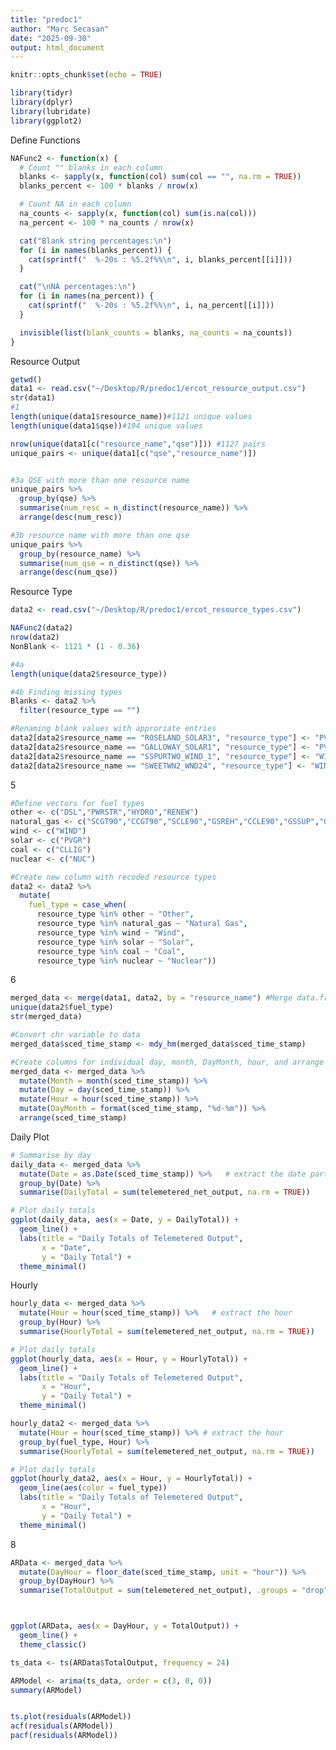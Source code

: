 ```yaml
---
title: "predoc1"
author: "Marc Secasan"
date: "2025-09-30"
output: html_document
---
```


```r
knitr::opts_chunk$set(echo = TRUE)
```

```r
library(tidyr)
library(dplyr)
library(lubridate)
library(ggplot2)
```

Define Functions
```r
NAFunc2 <- function(x) {
  # Count "" blanks in each column
  blanks <- sapply(x, function(col) sum(col == "", na.rm = TRUE))
  blanks_percent <- 100 * blanks / nrow(x)

  # Count NA in each column
  na_counts <- sapply(x, function(col) sum(is.na(col)))
  na_percent <- 100 * na_counts / nrow(x)

  cat("Blank string percentages:\n")
  for (i in names(blanks_percent)) {
    cat(sprintf("  %-20s : %5.2f%%\n", i, blanks_percent[[i]]))
  }

  cat("\nNA percentages:\n")
  for (i in names(na_percent)) {
    cat(sprintf("  %-20s : %5.2f%%\n", i, na_percent[[i]]))
  }

  invisible(list(blank_counts = blanks, na_counts = na_counts))
}
```

Resource Output
```r
getwd()
data1 <- read.csv("~/Desktop/R/predoc1/ercot_resource_output.csv")
str(data1)
#1
length(unique(data1$resource_name))#1121 unique values 
length(unique(data1$qse))#194 unique values

nrow(unique(data1[c("resource_name","qse")])) #1127 pairs
unique_pairs <- unique(data1[c("qse","resource_name")])


#3a QSE with more than one resource name
unique_pairs %>%
  group_by(qse) %>%
  summarise(num_resc = n_distinct(resource_name)) %>%
  arrange(desc(num_resc))

#3b resource name with more than one qse
unique_pairs %>%
  group_by(resource_name) %>%
  summarise(num_qse = n_distinct(qse)) %>%
  arrange(desc(num_qse))
```

Resource Type
```r
data2 <- read.csv("~/Desktop/R/predoc1/ercot_resource_types.csv")

NAFunc2(data2)
nrow(data2)
NonBlank <- 1121 * (1 - 0.36)

#4a
length(unique(data2$resource_type))

#4b Finding missing types
Blanks <- data2 %>%
  filter(resource_type == "")

#Renaming blank values with approriate entries
data2[data2$resource_name == "ROSELAND_SOLAR3", "resource_type"] <- "PVGR"
data2[data2$resource_name == "GALLOWAY_SOLAR1", "resource_type"] <- "PVGR"
data2[data2$resource_name == "SSPURTWO_WIND_1", "resource_type"] <- "WIND"
data2[data2$resource_name == "SWEETWN2_WND24", "resource_type"] <- "WIND"

```

5
```r
#Define vectors for fuel types
other <- c("DSL","PWRSTR","HYDRO","RENEW")
natural_gas <- c("SCGT90","CCGT90","SCLE90","GSREH","CCLE90","GSSUP","GSNONR")
wind <- c("WIND")
solar <- c("PVGR")
coal <- c("CLLIG")
nuclear <- c("NUC")

#Create new column with recoded resource types
data2 <- data2 %>%
  mutate(
    fuel_type = case_when(
      resource_type %in% other ~ "Other",
      resource_type %in% natural_gas ~ "Natural Gas",
      resource_type %in% wind ~ "Wind",
      resource_type %in% solar ~ "Solar",
      resource_type %in% coal ~ "Coal",
      resource_type %in% nuclear ~ "Nuclear"))


```

6
```r
merged_data <- merge(data1, data2, by = "resource_name") #Merge data.frames
unique(data2$fuel_type)
str(merged_data)

#Convert chr variable to data
merged_data$sced_time_stamp <- mdy_hm(merged_data$sced_time_stamp)

#Create columns for individual day, month, DayMonth, hour, and arrange in calendar order
merged_data <- merged_data %>%
  mutate(Month = month(sced_time_stamp)) %>%
  mutate(Day = day(sced_time_stamp)) %>%
  mutate(Hour = hour(sced_time_stamp)) %>%
  mutate(DayMonth = format(sced_time_stamp, "%d-%m")) %>% 
  arrange(sced_time_stamp)

```

Daily Plot
```r
# Summarise by day
daily_data <- merged_data %>%
  mutate(Date = as.Date(sced_time_stamp)) %>%   # extract the date part
  group_by(Date) %>%
  summarise(DailyTotal = sum(telemetered_net_output, na.rm = TRUE))

# Plot daily totals
ggplot(daily_data, aes(x = Date, y = DailyTotal)) +
  geom_line() +
  labs(title = "Daily Totals of Telemetered Output",
       x = "Date",
       y = "Daily Total") +
  theme_minimal()


```

Hourly
```r
hourly_data <- merged_data %>%
  mutate(Hour = hour(sced_time_stamp)) %>%   # extract the hour
  group_by(Hour) %>%
  summarise(HourlyTotal = sum(telemetered_net_output, na.rm = TRUE))

# Plot daily totals
ggplot(hourly_data, aes(x = Hour, y = HourlyTotal)) +
  geom_line() +
  labs(title = "Daily Totals of Telemetered Output",
       x = "Hour",
       y = "Daily Total") +
  theme_minimal()


```

```r
hourly_data2 <- merged_data %>%
  mutate(Hour = hour(sced_time_stamp)) %>% # extract the hour
  group_by(fuel_type, Hour) %>%
  summarise(HourlyTotal = sum(telemetered_net_output, na.rm = TRUE))

# Plot daily totals
ggplot(hourly_data2, aes(x = Hour, y = HourlyTotal)) +
  geom_line(aes(color = fuel_type))
  labs(title = "Daily Totals of Telemetered Output",
       x = "Hour",
       y = "Daily Total") +
  theme_minimal()


```

8
```r
ARData <- merged_data %>%
  mutate(DayHour = floor_date(sced_time_stamp, unit = "hour")) %>%
  group_by(DayHour) %>%
  summarise(TotalOutput = sum(telemetered_net_output), .groups = "drop")



ggplot(ARData, aes(x = DayHour, y = TotalOutput)) +
  geom_line() +
  theme_classic()

ts_data <- ts(ARData$TotalOutput, frequency = 24)

ARModel <- arima(ts_data, order = c(3, 0, 0))
summary(ARModel)


ts.plot(residuals(ARModel))
acf(residuals(ARModel))
pacf(residuals(ARModel))

```



